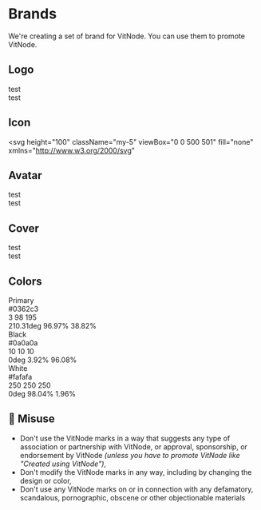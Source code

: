 # Brands

We're creating a set of brand for VitNode. You can use them to promote VitNode.

## Logo

<div className="flex gap-5 [&>div]:flex-1 [&>div]:p-5 [&>div]:rounded-sm my-5">
  <div style={{ backgroundColor: "#0a0a0a", color: "#fafafa" }}>test</div>
  <div style={{ backgroundColor: "#fafafa", color: "#0a0a0a" }}>test</div>
</div>

## Icon

<svg
  height="100"
  className="my-5"
  viewBox="0 0 500 501"
  fill="none"
  xmlns="http://www.w3.org/2000/svg"
>
  <path
    d="M223.692 6.91261C239.662 -2.3042 259.338 -2.3042 275.308 6.91261L447.192 106.114C463.162 115.331 473 132.365 473 150.798V349.202C473 367.635 463.162 384.669 447.192 393.886L275.308 493.087C259.338 502.304 239.662 502.304 223.692 493.087L51.8076 393.886C35.8378 384.669 26 367.635 26 349.202V150.798C26 132.365 35.8378 115.331 51.8076 106.114L223.692 6.91261Z"
    fill="#FDFEFF"
  />
  <path
    fillRule="evenodd"
    clipRule="evenodd"
    d="M250 81.5484L103.596 166.024V334.976L250 419.452L396.404 334.976V166.024L250 81.5484ZM275.865 6.92643C259.86 -2.30881 240.14 -2.30881 224.135 6.92643L51.8653 106.327C35.8598 115.562 26 132.629 26 151.1V349.9C26 368.371 35.8598 385.438 51.8653 394.673L224.135 494.074C240.14 503.309 259.86 503.309 275.865 494.074L448.135 394.673C464.14 385.438 474 368.371 474 349.9V151.1C474 132.629 464.14 115.562 448.135 106.327L275.865 6.92643Z"
    fill="#0162C3"
  />
  <path
    d="M362.708 126L268.785 288.857C268.781 288.863 268.778 288.869 268.774 288.875L250 321.429L137.292 126L99.723 126C83.0255 126 72.5896 144.095 80.9384 158.571L231.215 419.143C239.564 433.619 260.436 433.619 268.785 419.143L419.062 158.571C427.41 144.095 416.974 126 400.277 126L362.708 126Z"
    fill="#0162C3"
  />
</svg>

## Avatar

<div className="flex gap-5 [&>div]:flex-1 my-5">
  <div>test</div>
  <div>test</div>
</div>

## Cover

<div className="flex gap-5 [&>div]:flex-1 my-5">
  <div>test</div>
  <div>test</div>
</div>

## Colors

<div className="flex gap-5 [&>div]:flex-1 [&>div]:p-5 [&>div]:rounded-sm my-5">
  <div style={{ backgroundColor: "#0362c3" }}>
    <div className="text-lg font-semibold mb-5">Primary</div>
    <div>#0362c3</div>
    <div>3 98 195</div>
    <div>210.31deg 96.97% 38.82%</div>
  </div>
  <div style={{ backgroundColor: "#0a0a0a", color: "#fafafa" }}>
    <div className="text-lg font-semibold mb-5">Black</div>
    <div>#0a0a0a</div>
    <div>10 10 10</div>
    <div>0deg 3.92% 96.08%</div>
  </div>
  <div style={{ backgroundColor: "#fafafa", color: "#0a0a0a" }}>
    <div className="text-lg font-semibold mb-5">White</div>
    <div>#fafafa</div>
    <div>250 250 250</div>
    <div>0deg 98.04% 1.96%</div>
  </div>
</div>

## 🛑 Misuse

- Don't use the VitNode marks in a way that suggests any type of association or partnership with VitNode, or approval, sponsorship, or endorsement by VitNode _(unless you have to promote VitNode like "Created using VitNode")_,
- Don't modify the VitNode marks in any way, including by changing the design or color,
- Don't use any VitNode marks on or in connection with any defamatory, scandalous, pornographic, obscene or other objectionable materials
